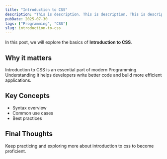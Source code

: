 ```yaml
---
title: "Introduction to CSS"
description: "This is description. This is description. This is description. This is description. This is description. This is description. This is description. "
pubDate: 2025-07-30
tags: ["Programming", "CSS"]
slug: introduction-to-css
---
```


In this post, we will explore the basics of **Introduction to CSS**.

## Why it matters

Introduction to CSS is an essential part of modern Programming. Understanding it helps developers write better code and build more efficient applications.

## Key Concepts

- Syntax overview
- Common use cases
- Best practices

## Final Thoughts

Keep practicing and exploring more about introduction to css to become proficient.
